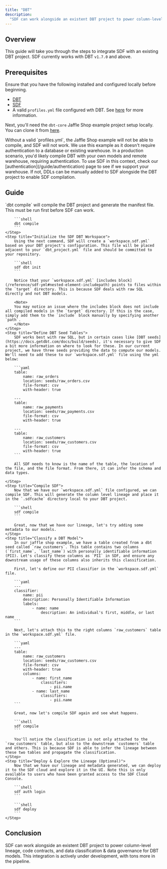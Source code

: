 ```yaml
---
title: "DBT"
description:
  "SDF can work alongside an existent DBT project to power column-level lineage, code contracts, and data classification / governance for DBT models."
---
```


## Overview

This guide will take you through the steps to integrate SDF with an existing DBT project. SDF currently works with DBT `v1.7.0` and above.

## Prerequisites

Ensure that you have the following installed and configured locally before beginning.

- [DBT](https://docs.getdbt.com/dbt-cli/installation)
- [SDF](/guide/install)
- A valid `profiles.yml` file configured wth DBT. See [here](https://docs.getdbt.com/dbt-cli/configure-your-profile) for more information.

Next, you'll need the `dbt-core` Jaffle Shop example project setup locally. You can clone it from [here](https://github.com/dbt-labs/jaffle_shop?tab=readme-ov-file).

<Warning>
	Without a valid `profiles.yml`, the Jaffle Shop example will not be able to compile, and SDF will not work.
</Warning>
<Info>
	We use this example as it doesn't require authentication to a database or existing warehouse. In a production scenario, you'd likely compile DBT with your own models and remote warehouse, requiring authentication. To use SDF in this context, check our [authentication](/guide/authentication) page to see if we support your warehouse. If not, DDLs can be manually added to SDF alongside the DBT project to enable SDF compilation.
</Info>

## Guide

<Steps>
  <Step title="Compile DBT">
		`dbt compile` will compile the DBT project and generate the manifest file. This must be run first before SDF can work.

		```shell	
		dbt compile
		```
	</Step>
	<Step title="Initialize the SDF DBT Workspace">
		Using the next command, SDF will create a `workspace.sdf.yml` based on your DBT project's configuration. This file will be placed adjacent to your `dbt_project.yml` file and should be committed to your repository.	

		```shell
		sdf dbt init
		```

		Notice that your `workspace.sdf.yml` [includes block](/reference/sdf-yml#nested-element-includepath) points to files within the `target` directory. This is because SDF deals with raw SQL directly and not DBT models. 

		<Note>
		You may notice an issue where the includes block does not include all compiled models in the `target` directory. If this is the case, simply add them to the `include` block manually by specifying another `path`. 
		</Note>
	</Step>
	<Step title="Define DBT Seed Tables">
		SDF works best with raw SQL, but in certain cases like [DBT seeds](https://docs.getdbt.com/docs/build/seeds), it's necessary to give SDF a bit more information on where to look for these. In our current project, we have three seeds providing the data to compute our models. We'll need to add these to our `workspace.sdf.yml` file using the yml below:

		```yaml
		table:
			name: raw_orders
			location: seeds/raw_orders.csv
			file-format: csv
			with-header: true

		---
		table:
			name: raw_payments
			location: seeds/raw_payments.csv
			file-format: csv
			with-header: true

		---
		table:
			name: raw_customers
			location: seeds/raw_customers.csv
			file-format: csv
			with-header: true
		```

		All SDF needs to know is the name of the table, the location of the file, and the file format. From there, it can infer the schema and data types.

	</Step>
	<Step title="Compile SDF">
		Now that we have our `workspace.sdf.yml` file configured, we can compile SDF. This will generate the column level lineage and place it in the `.sdfcache` directory local to your DBT project. 

		```shell
		sdf compile
		```

		Great, now that we have our lineage, let's try adding some metadata to our models.
	</Step>
	<Step title="Classify a DBT Model">
		In our jaffle shop example, we have a table created from a dbt seed called `raw_customers`. This table contains two columns (`first_name`, `last_name`) with personally identifiable information (PII). Let's classify these columns as `PII` in SDF, and ensure any downstream usage of these columns also inherits this classification.

		First, let's define our PII classifier in the `workspace.sdf.yml` file. 

		```yaml
		---
		classifier: 
			name: pii
			description: Personally Identifiable Information
			labels: 
				- name: name
					description: An individual's first, middle, or last name
		```

		Next, let's attach this to the right columns `raw_customers` table in the `workspace.sdf.yml` file.

		```yaml
		---
		table:
			name: raw_customers
			location: seeds/raw_customers.csv
			file-format: csv
			with-header: true
			columns:
				- name: first_name
					classifiers:
						- pii.name
				- name: last_name
					classifiers:
						- pii.name
		```

		Great, now let's compile SDF again and see what happens.

		```shell
		sdf compile
		```

		You'll notice the classification is not only attached to the `raw_customers` table, but also to the downstream `customers` table and others. This is because SDF is able to infer the lineage between these two tables and propagate the classification.
	</Step>
	<Step title="Deploy & Explore the Lineage (Optional)">
		Now that we have our lineage and metadata generated, we can deploy it to the SDF cloud and explore it in the UI. Note this is only available to users who have been granted access to the SDF Cloud Console.

		```shell
		sdf auth login
		```

		```shell
		sdf deploy
		```
	</Step>
</Steps> 

## Conclusion

SDF can work alongside an existent DBT project to power column-level lineage, code contracts, and data classification & data governance for DBT models. This integration is actively under development, with tons more in the pipeline. 
